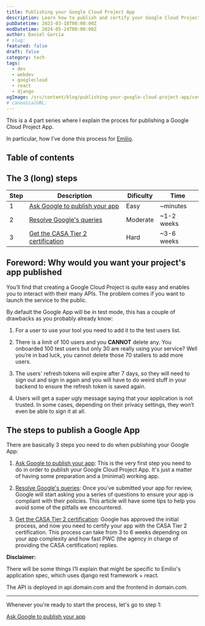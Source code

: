 ```yaml
---
title: Publishing your Google Cloud Project App
description: Learn how to publish and certify your Google Cloud Project App.
pubDatetime: 2023-03-18T00:00:00Z
modDatetime: 2024-05-24T00:00:00Z
author: Daniel Garcia
# slug:
featured: false
draft: false
category: tech
tags:
  - dev
  - webdev
  - googlecloud
  - react
  - django
ogImage: /src/content/blog/publishing-your-google-cloud-project-app/cover.png
# canonicalURL:
---
```



This is a 4 part series where I explain the proces for publishing a Google Cloud Project App.

In particular, how I've done this process for [Emilio](https://getemil.io).

## Table of contents

## The 3 (long) steps

| Step | Description                                                                                                              | Dificulty | Time       |
| ---- | ------------------------------------------------------------------------------------------------------------------------ | --------- | ---------- |
| 1    | [Ask Google to publish your app](/blog/publishing-your-google-cloud-project-app-ask-for-your-google-app-to-be-published) | Easy      | ~minutes   |
| 2    | [Resolve Google's queries](/blog/publishing-your-google-cloud-project-app-resolve-google-queries)                        | Moderate  | ~1-2 weeks |
| 3    | [Get the CASA Tier 2 certification](/blog/publishing-your-google-cloud-project-app-get-the-casa-tier-2-certification)    | Hard      | ~3-6 weeks |

## **Foreword**: Why would you want your project's app published

You’ll find that creating a Google Cloud Project is quite easy and enables you to interact with their many APIs. The problem comes if you want to launch the service to the public.

By default the Google App will be in test mode, this has a couple of drawbacks as you probably already know:

1. For a user to use your tool you need to add it to the test users list.

2. There is a limit of 100 users and you **CANNOT** delete any. You onboarded 100 test users but only 30 are really using your service? Well you’re in bad luck, you cannot delete those 70 stallers to add more users.

3. The users' refresh tokens will expire after 7 days, so they will need to sign out and sign in again and you will have to do weird stuff in your backend to ensure the refresh token is saved again.

4. Users will get a super ugly message saying that your application is not trusted. In some cases, depending on their privacy settings, they won’t even be able to sign it at all.

<NewsletterSignup client:visible />

## The steps to publish a Google App

There are basically 3 steps you need to do when publishing your Google App:

1. [Ask Google to publish your app](/blog/publishing-your-google-cloud-project-app-ask-for-your-google-app-to-be-published): This is the very first step you need to do in order to publish your Google Cloud Project App. It's just a matter of having some preparation and a (minimal) working app.

2. [Resolve Google's queries](/blog/publishing-your-google-cloud-project-app-resolve-google-queries): Once you've submitted your app for review, Google will start asking you a series of questions to ensure your app is compliant with their policies. This article will have some tips to help you avoid some of the pitfalls we encountered.

3. [Get the CASA Tier 2 certification](/blog/publishing-your-google-cloud-project-app-get-the-casa-tier-2-certification): Google has approved the initial process, and now you need to certify your app with the CASA Tier 2 certification. This process can take from 3 to 6 weeks depending on your app complexity and how fast PWC (the agency in charge of providing the CASA certification) replies.

**Disclaimer:**

There will be some things I’ll explain that might be specific to Emilio's application spec, which uses django rest framework + react.

The API is deployed in api.domain.com and the frontend in domain.com.

---

Whenever you're ready to start the process, let's go to step 1:

[Ask Google to publish your app](#)

